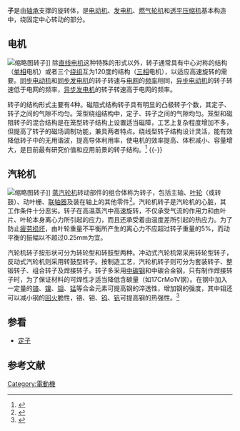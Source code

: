 '''{{zy|转|zhuàn|ㄓㄨㄢˋ}}子'''是由[[轴承|轴承]]支撑的旋转体，是[[电动机|电动机]]、[[发电机|发电机]]、[[燃气轮机|燃气轮机]]和[[透平压缩机|透平压缩机]]基本构造中，绕固定中心转动的部分。

==电机==
[[File:Various_motor_rotor_TICI.jpg|缩略图]]转子]]
除[[直线电机|直线电机]]这种特殊的形式以外，转子通常具有中心对称的结构（[[单相电|单相]]电机）或者三个[[绕组|绕组]]互为120度的结构（[[三相电|三相]]电机），以适应高速旋转的需要。[[同步电动机|同步电动机]]和[[同步发电机|同步发电机]]的转子转速与[[电网|电网]]的[[频率|频率]]相同，[[异步电动机|异步电动机]]的转子转速低于电网的频率，[[异步发电机|异步发电机]]的转子转速高于电网的频率。

转子的结构形式主要有4种。磁阻式结构转子具有明显的凸极转子个数，其定子、转子之间的气隙不均匀。笼型绕组结构中，定子、转子之间的气隙均匀。笼型和磁阻转子的混合结构是在笼型转子结构上设置适当磁障，工艺上复杂程度增加不多，但提高了转子的磁场调制功能，兼具两者特点。绕线型转子结构设计灵活，能有效降低转子中的无用谐波，提高导体利用率，使电机的效率提高、体积减小、容量增大，是目前最有研究价值和应用前景的转子结构。<ref>{{cite book |author1=马宏忠 |title=风力发电机及其控制 |date=2016 |publisher=中国水利水电出版社 |isbn=9787517039815 |pages=68-97}}</ref>
{{-}}

==汽轮机==
[[File:Dampfturbine_Laeufer01.jpg|缩略图]]转子]]
[[蒸汽轮机|蒸汽轮机]]转动部件的组合体称为转子，包括主轴、[[叶轮|叶轮]]（或转鼓）、动叶栅、[[联轴器|联轴器]]及装在轴上的其他零件<ref name=藏>{{cite book |author1=藏希年 |coauthors=申世飞 |title=核电厂系统及设备 |date=2003 |publisher=清华大学出版社 |isbn=9787302069621 |page=242}}</ref>。汽轮机转子是汽轮机的心脏，其工作条件十分恶劣。转子在高温蒸汽中高速旋转，不仅承受气流的作用力和由叶片、叶轮本身离心力所引起的应力，而且还承受着由温度差所引起的热应力。为了防止[[金属疲劳|疲劳损坏]]，由叶轮重量不平衡所产生的离心力不应超过转子重量的5%，而动平衡的振幅以不超过0.25mm为宜。

汽轮机转子按形状可分为转轮型和转鼓型两种。冲动式汽轮机常采用转轮型转子，反动式汽轮机则采用转鼓型转子。按制造工艺，汽轮机转子则可分为套装转子、整锻转子、组合转子及焊接转子。转子多采用[[中碳钢|中碳钢]]和中碳合金钢，只有制作焊接转子时，为了保证材料的可焊性才适当降低含碳量（如17CrMo1V钢）。在钢中加入一定量的[[铬|铬]]、[[镍|镍]]、[[钼|钼]]、[[锰|锰]]等合金元素可提高钢的淬透性，增加钢的强度，其中钼还可以减小钢的[[回火|回火]]脆性，铬、钼、[[钨|钨]]、[[钒|钒]]可提高钢的热强性。<ref>{{cite book |author1=朱张校 |title=工程材料 |date=2001 |publisher=清华大学出版社 |isbn=9787302041153 |page=370}}</ref>

==参看==
* [[定子|定子]]

==参考文献==
{{reflist}}


[[Category:電動機|Category:電動機]]